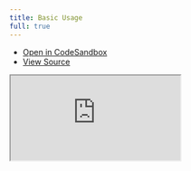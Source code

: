 ```yaml
---
title: Basic Usage
full: true
---
```


- [Open in CodeSandbox](https://codesandbox.io/s/github/Mokshit06/solid-table/tree/alpha/examples/basic)
- [View Source](https://github.com/Mokshit06/solid-table/tree/alpha/examples/basic)

<iframe
  src="https://codesandbox.io/embed/github/Mokshit06/solid-table/tree/alpha/examples/basic?fontsize=14&module=%2Fsrc%2FApp.tsx&theme=dark&hidenavigation=1&codemirror=1"
  style={{
    width: '100%',
    height: '100%',
    border: 0,
    overflow: 'hidden',
    background: 'rgb(21, 21, 21)'
  }}
  title="Solid Table - Basic"
  allow="accelerometer; ambient-light-sensor; camera; encrypted-media; geolocation; gyroscope; hid; microphone; midi; payment; usb; vr; xr-spatial-tracking"
  sandbox="allow-forms allow-modals allow-popups allow-presentation allow-same-origin allow-scripts"
/>
